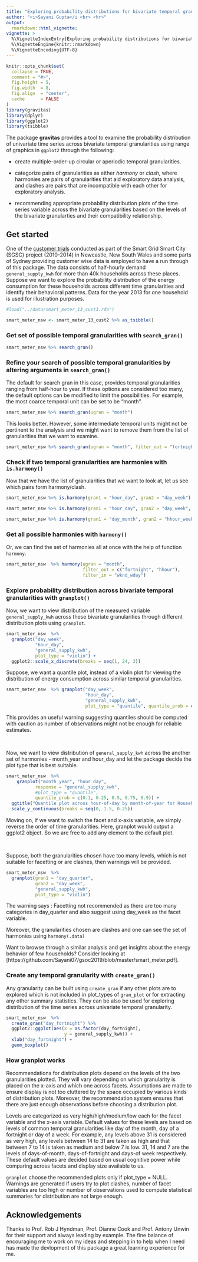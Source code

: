 ```yaml
---
title: "Exploring probability distributions for bivariate temporal granularities with gravitas"
author: "<i>Sayani Gupta</i <br> <hr>"
output: 
  rmarkdown::html_vignette:
vignette: >
  %\VignetteIndexEntry{Exploring probability distributions for bivariate temporal granularities with gravitas}
  %\VignetteEngine{knitr::rmarkdown}
  %\VignetteEncoding{UTF-8}
---
```

<!-- #Example vignette: 
https://github.com/njtierney/naniar/blob/master/vignettes/getting-started-w-naniar.Rmd -->
```r
knitr::opts_chunk$set(
  collapse = TRUE,
  comment = "#>",
  fig.height = 5,
  fig.width  = 8,
  fig.align  = "center",
  cache      = FALSE
)
library(gravitas)
library(dplyr)
library(ggplot2)
library(tsibble)
```

The package **gravitas** provides a tool to examine the probability distribution of univariate time series across bivariate temporal granularities using range of graphics in `ggplot2` through the following:  

 - create multiple-order-up circular or aperiodic temporal granularities.  
 
 - categorize pairs of granularities as either  *harmony* or *clash*, where harmonies are pairs of granularities that aid exploratory data analysis, and clashes are pairs that are incompatible with each other for exploratory analysis.  
 
 - recommending appropriate probability distribution plots of the time series variable across the bivariate granularities based on the levels of the bivariate granularties and their compatibility relationship.  

##  Get started

One of the [customer trials](https://data.gov.au/dataset/ds-dga-4e21dea3-9b87-4610-94c7-15a8a77907ef/details?q=smart-meter) conducted as part of the Smart Grid Smart City (SGSC) project (2010-2014) in Newcastle, New South Wales and some parts of Sydney providing customer wise data is employed to have a run through of this package. The data consists of half-hourly demand `general_supply_kwh` for more than 40k households across these places. Suppose we want to explore the probability distribution of the energy consumption for these households across different time granularities and identify their behavioral patterns. Data for the year 2013 for one household is used for illustration purposes. 


```r
#load("../data/smart_meter_13_cust3.rda")
```

```r
smart_meter_nsw <- smart_meter_13_cust2 %>% as_tsibble()
```


### Get set of possible temporal granularities with `search_gran()`

```r
smart_meter_nsw %>% search_gran()
```

### Refine your search of possible temporal granularities by altering arguments in `search_gran()`

The default for search gran in this case,  provides temporal granularities ranging from half-hour to year. If these options are considered too many, the default options can be modified to limit the possibilities. For example, the most coarce temporal unit can be set to be "month".

```r

smart_meter_nsw %>% search_gran(ugran = "month")
```

This looks better. However, some intermediate temporal units might not be pertinent to the analysis and we might want to  remove them from the list of granularities that we want to examine.

```r

smart_meter_nsw %>% search_gran(ugran = "month", filter_out = "fortnight")
```


### Check if two temporal granularities are harmonies with `is.harmony()`

Now that we have the list of granularities that we want to look at, let us see which pairs form harmony/clash.

```r

smart_meter_nsw %>% is.harmony(gran1 = "hour_day", gran2 = "day_week")

smart_meter_nsw %>% is.harmony(gran1 = "hour_day", gran2 = "day_week", facet_h = 14)

smart_meter_nsw %>% is.harmony(gran1 = "day_month", gran2 = "hhour_week")
```


### Get all possible harmonies with `harmony()`

Or, we can find the set of harmonies all at once with the help of function `harmony`.

```r
smart_meter_nsw  %>% harmony(ugran = "month",
                             filter_out = c("fortnight", "hhour"),
                             filter_in = "wknd_wday")
```


### Explore probability distribution across bivariate temporal granularities with `granplot()`

Now, we want to view distribution of the measured variable `general_supply_kwh` across these bivariate granularities through different distribution plots using `granplot`.


```r
smart_meter_nsw  %>%
  granplot("day_week",
           "hour_day",
           "general_supply_kwh",
           plot_type = "violin") + 
  ggplot2::scale_x_discrete(breaks = seq(1, 24, 3))
```

Suppose, we want a quantile plot, instead of a violin plot for viewing the distribution of energy consumption across similar temporal granularities.

```r
smart_meter_nsw  %>% granplot("day_week",
                              "hour_day",
                              "general_supply_kwh",
                              plot_type = "quantile", quantile_prob = c(0.1, 0.25, 0.5, 0.75, 0.9))
```

This provides an useful warning suggesting quantiles should be computed with caution as number of observations might not be enough for reliable estimates.


<br>

Now, we want to view distribution of `general_supply_kwh` across the another set of harmonies - month_year and hour_day and let the package decide 
the plot type that is best suitable.

```r
smart_meter_nsw  %>%   
    granplot("month_year", "hour_day", 
           response = "general_supply_kwh", 
           #plot_type = "quantile", 
           quantile_prob = c(0.1, 0.25, 0.5, 0.75, 0.9)) +
  ggtitle("Quantile plot across hour-of-day by month-of-year for Household 1") +
  scale_y_continuous(breaks = seq(0, 1.5, 0.25)) 
```



Moving on, if we want to switch the facet and x-axis variable, we simply reverse the order of time granularities. Here, granplot would output a ggplot2 object. So we are free to add any element to the default plot.

<br>

Suppose, both the granularities chosen have too many levels, which is not suitable for facetting or are clashes, then warnings will be provided.


```r
smart_meter_nsw  %>%
  granplot(gran1 = "day_quarter",
           gran2 = "day_week", 
           "general_supply_kwh", 
           plot_type = "violin") 
```

The warning says :  Facetting not recommended as there are too many categories in day_quarter and also suggest using day_week as the facet variable.

Moreover, the granularities chosen are clashes and one can see the set of harmonies using `harmony(.data)`

Want to browse through a similar analysis and get insights about the energy behavior of few households? Consider looking at [https://github.com/Sayani07/gsoc2019/blob/master/smart_meter.pdf].

### Create any temporal granularity with `create_gran()`

Any granularity can be built using `create_gran` if any other plots are to explored which is not included in plot_types of `gran_plot` or for extracting any other summary statistics. They can be also be used for exploring distribution of the time series across univariate temporal granularity.


```r
smart_meter_nsw  %>%
  create_gran("day_fortnight") %>%
  ggplot2::ggplot(aes(x = as.factor(day_fortnight),
                      y = general_supply_kwh)) + 
  xlab("day_fortnight") + 
  geom_boxplot()
```

### How granplot works

Recommendations for distribution plots depend on the levels of the two granularities plotted. They will vary depending on which granularity is placed on the x-axis and which one across facets. Assumptions are made to ensure display is not too cluttered by the space occupied by various kinds of distribution plots. Moreover, the recommendation system ensures that there are just enough observations before choosing a distribution plot.

Levels are categorized as very high/high/medium/low each for the facet variable and the x-axis variable. Default values for these levels are based on levels of common temporal granularities like day of the month, day of a fortnight or day of a week. For example, any levels above 31 is considered as very high, any levels between 14 to 31 are taken as high and that between 7 to 14 is taken as medium and below 7 is low. 31, 14 and 7 are the levels of days-of-month, days-of-fortnight and days-of week respectively. These default values are decided based on usual cognitive power while comparing across facets and display size available to us. 

`granplot` choose the recommended plots only if plot_type = NULL. Warnings are generated if users try to plot clashes, number of facet variables are too high or number of observations used to compute statistical summaries for distribution are not large enough.


## Acknowledgements

Thanks to Prof. Rob J Hyndman, Prof. Dianne Cook and Prof. Antony Unwin for their support and always leading by example. The fine balance of encouraging me to work on my ideas and stepping in to help when I need has made the devlopment of this package a great learning experience for me.
